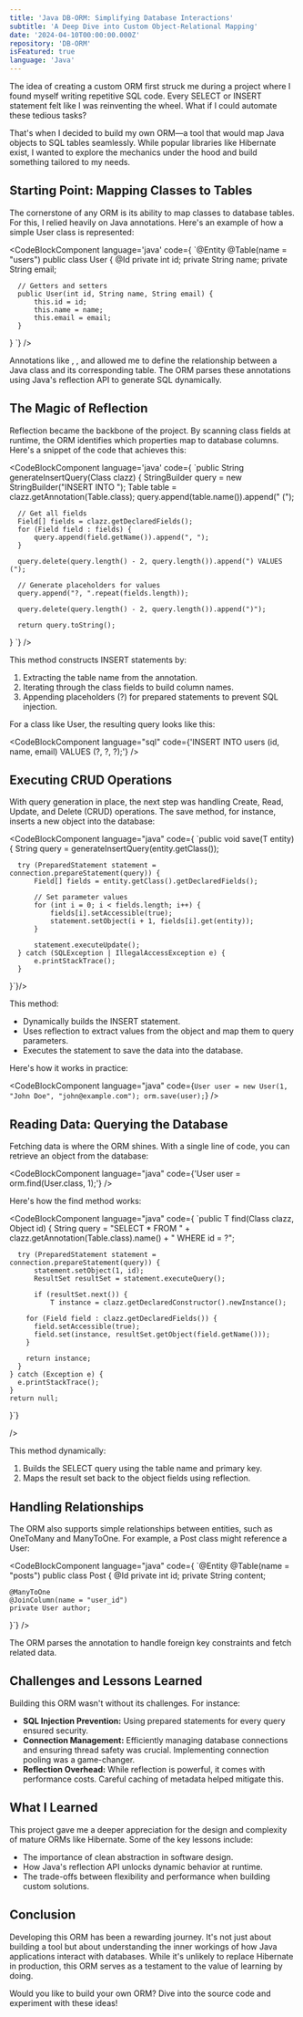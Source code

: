 ```yaml
---
title: 'Java DB-ORM: Simplifying Database Interactions'
subtitle: 'A Deep Dive into Custom Object-Relational Mapping'
date: '2024-04-10T00:00:00.000Z'
repository: 'DB-ORM'
isFeatured: true
language: 'Java'
---
```


The idea of creating a custom ORM first struck me during a project where I found myself writing repetitive SQL code. Every SELECT or INSERT statement felt like I was reinventing the wheel. What if I could automate these tedious tasks?

That's when I decided to build my own ORM—a tool that would map Java objects to SQL tables seamlessly. While popular libraries like Hibernate exist, I wanted to explore the mechanics under the hood and build something tailored to my needs.

## **Starting Point: Mapping Classes to Tables**

The cornerstone of any ORM is its ability to map classes to database tables. For this, I relied heavily on Java annotations. Here's an example of how a simple User class is represented:

<CodeBlockComponent language='java' code={
`@Entity
  @Table(name = "users")
  public class User {
    @Id
	  private int id;
	  private String name;
	  private String email;

      // Getters and setters
      public User(int id, String name, String email) {
    	  this.id = id;
    	  this.name = name;
    	  this.email = email;
      }

}
`}
/>

Annotations like <InlineCodeComponent text='@Entity' />, <InlineCodeComponent text='@Table' />, and <InlineCodeComponent text='@Id' /> allowed me to define the relationship between a Java class and its corresponding table. The ORM parses these annotations using Java's reflection API to generate SQL dynamically.

## **The Magic of Reflection**

Reflection became the backbone of the project. By scanning class fields at runtime, the ORM identifies which properties map to database columns. Here's a snippet of the code that achieves this:

<CodeBlockComponent language='java' code={
  `public <T> String generateInsertQuery(Class<T> clazz) {
	  StringBuilder query = new StringBuilder("INSERT INTO ");
	  Table table = clazz.getAnnotation(Table.class);
	  query.append(table.name()).append(" (");

      // Get all fields
      Field[] fields = clazz.getDeclaredFields();
      for (Field field : fields) {
    	  query.append(field.getName()).append(", ");
      }

      query.delete(query.length() - 2, query.length()).append(") VALUES (");

      // Generate placeholders for values
      query.append("?, ".repeat(fields.length));

      query.delete(query.length() - 2, query.length()).append(")");

      return query.toString();

}
`}
/>

This method constructs INSERT statements by:

1. Extracting the table name from the <InlineCodeComponent text='@Table' /> annotation.
2. Iterating through the class fields to build column names.
3. Appending placeholders (?) for prepared statements to prevent SQL injection.

For a class like User, the resulting query looks like this:

<CodeBlockComponent
  language="sql"
  code={'INSERT INTO users (id, name, email) VALUES (?, ?, ?);'}
/>

## **Executing CRUD Operations**

With query generation in place, the next step was handling Create, Read, Update, and Delete (CRUD) operations. The save method, for instance, inserts a new object into the database:

<CodeBlockComponent language="java" code={
`public <T> void save(T entity) {
	  String query = generateInsertQuery(entity.getClass());

      try (PreparedStatement statement = connection.prepareStatement(query)) {
    	  Field[] fields = entity.getClass().getDeclaredFields();

    	  // Set parameter values
    	  for (int i = 0; i < fields.length; i++) {
    		  fields[i].setAccessible(true);
    		  statement.setObject(i + 1, fields[i].get(entity));
    	  }

    	  statement.executeUpdate();
      } catch (SQLException | IllegalAccessException e) {
    	  e.printStackTrace();
      }

}`}/>

This method:

- Dynamically builds the INSERT statement.
- Uses reflection to extract values from the object and map them to query parameters.
- Executes the statement to save the data into the database.

Here's how it works in practice:

<CodeBlockComponent
  language="java"
  code={`User user = new User(1, "John Doe", "john@example.com");
orm.save(user);`}
/>

## **Reading Data: Querying the Database**

Fetching data is where the ORM shines. With a single line of code, you can retrieve an object from the database:

<CodeBlockComponent
  language="java"
  code={'User user = orm.find(User.class, 1);'}
/>

Here's how the find method works:

<CodeBlockComponent language="java" code={
`public <T> T find(Class<T> clazz, Object id) {
	  String query = "SELECT * FROM " + clazz.getAnnotation(Table.class).name() + " WHERE id = ?";

      try (PreparedStatement statement = connection.prepareStatement(query)) {
    	  statement.setObject(1, id);
    	  ResultSet resultSet = statement.executeQuery();

    	  if (resultSet.next()) {
    		  T instance = clazz.getDeclaredConstructor().newInstance();

        for (Field field : clazz.getDeclaredFields()) {
          field.setAccessible(true);
          field.set(instance, resultSet.getObject(field.getName()));
        }

        return instance;
      }
    } catch (Exception e) {
      e.printStackTrace();
    }
    return null;

}`}

/>

This method dynamically:

1. Builds the SELECT query using the table name and primary key.
2. Maps the result set back to the object fields using reflection.

## **Handling Relationships**

The ORM also supports simple relationships between entities, such as OneToMany and ManyToOne. For example, a Post class might reference a User:

<CodeBlockComponent language="java" code={
`@Entity
@Table(name = "posts")
public class Post {
    @Id
    private int id;
    private String content;

    @ManyToOne
    @JoinColumn(name = "user_id")
    private User author;

}`} />

The ORM parses the <InlineCodeComponent text='@ManyToOne' /> annotation to handle foreign key constraints and fetch related data.

## **Challenges and Lessons Learned**

Building this ORM wasn't without its challenges. For instance:

- **SQL Injection Prevention:** Using prepared statements for every query ensured security.
- **Connection Management:** Efficiently managing database connections and ensuring thread safety was crucial. Implementing connection pooling was a game-changer.
- **Reflection Overhead:** While reflection is powerful, it comes with performance costs. Careful caching of metadata helped mitigate this.

## **What I Learned**

This project gave me a deeper appreciation for the design and complexity of mature ORMs like Hibernate. Some of the key lessons include:

- The importance of clean abstraction in software design.
- How Java's reflection API unlocks dynamic behavior at runtime.
- The trade-offs between flexibility and performance when building custom solutions.

## **Conclusion**

Developing this ORM has been a rewarding journey. It's not just about building a tool but about understanding the inner workings of how Java applications interact with databases. While it's unlikely to replace Hibernate in production, this ORM serves as a testament to the value of learning by doing.

Would you like to build your own ORM? Dive into the source code and experiment with these ideas!
